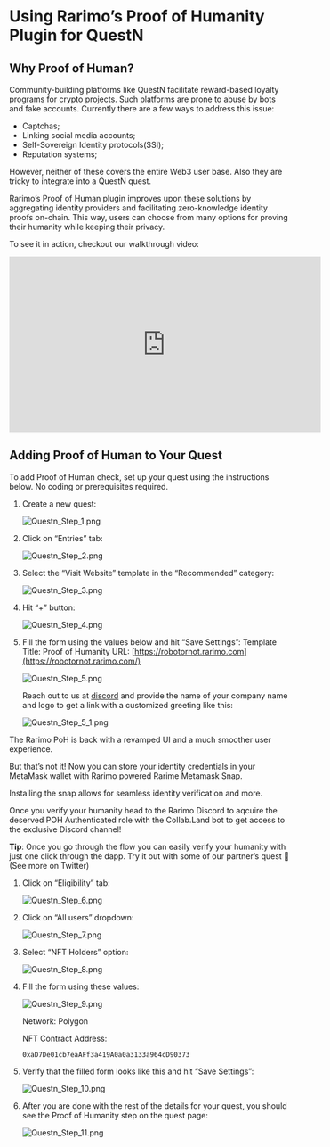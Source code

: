# Using Rarimo’s Proof of Humanity Plugin for QuestN

## Why Proof of Human?

Community-building platforms like QuestN facilitate reward-based loyalty programs for crypto projects. Such platforms are prone to abuse by bots and fake accounts. Currently there are a few ways to address this issue:

- Captchas;
- Linking social media accounts;
- Self-Sovereign Identity protocols(SSI);
- Reputation systems;

However, neither of these covers the entire Web3 user base. Also they are tricky to integrate into a QuestN quest.

Rarimo’s Proof of Human plugin improves upon these solutions by aggregating identity providers and facilitating zero-knowledge identity proofs on-chain. This way, users can choose from many options for proving their humanity while keeping their privacy.

To see it in action, checkout our walkthrough video:

<iframe
  width="560"
  height="315"
  src="https://www.youtube.com/embed/-ASoTJUtEWU?si=DgZ-mxyZcVMU6NQn"
  title="YouTube video player"
  frameBorder="0"
  allow="accelerometer; autoplay; clipboard-write; encrypted-media; gyroscope; picture-in-picture; web-share"
  allowFullScreen
></iframe>

## Adding Proof of Human to Your Quest

To add Proof of Human check, set up your quest using the instructions below. No coding or prerequisites required.

1.  Create a new quest:

    ![Questn_Step_1.png](/img/guide-questn/Questn_Step_1.png)

2.  Click on “Entries” tab:

    ![Questn_Step_2.png](/img/guide-questn/Questn_Step_2.png)

3.  Select the “Visit Website” template in the “Recommended” category:

    ![Questn_Step_3.png](/img/guide-questn/Questn_Step_3.png)

4.  Hit “+” button:

    ![Questn_Step_4.png](/img/guide-questn/Questn_Step_4.png)

5.  Fill the form using the values below and hit “Save Settings”:
    Template Title: Proof of Humanity
    URL: [https://robotornot.rarimo.com](https://robotornot.rarimo.com/)

    ![Questn_Step_5.png](/img/guide-questn/Questn_Step_5.png)

    Reach out to us at [discord](https://discord.com/channels/1034798419614629908/1034798420713553966/1063164663216484473) and provide the name of your company name and logo to get a link with a customized greeting like this:

    ![Questn_Step_5_1.png](/img/guide-questn/Questn_Step_5_1.png)

The Rarimo PoH is back with a revamped UI and a much smoother user experience.

But that’s not it! Now you can store your identity credentials in your MetaMask wallet with Rarimo powered Rarime Metamask Snap.

Installing the snap allows for seamless identity verification and more.

Once you verify your humanity head to the Rarimo Discord to aqcuire the deserved POH Authenticated role with the Collab.Land bot to get access to the exclusive Discord channel!

**Tip**: Once you go through the flow you can easily verify your humanity with just one click through the dapp. Try it out with some of our partner’s quest 👀 (See more on Twitter)

1. Click on “Eligibility” tab:

   ![Questn_Step_6.png](/img/guide-questn/Questn_Step_6.png)

2. Click on “All users” dropdown:

   ![Questn_Step_7.png](/img/guide-questn/Screenshot_2023Questn_Step_7.png)

3. Select “NFT Holders” option:

   ![Questn_Step_8.png](/img/guide-questn/Questn_Step_8.png)

4. Fill the form using these values:

   ![Questn_Step_9.png](/img/guide-questn/Questn_Step_9.png)

   Network: Polygon

   NFT Contract Address:

   ```
   0xaD7De01cb7eaAFf3a419A0a0a3133a964cD90373
   ```

5. Verify that the filled form looks like this and hit “Save Settings”:

   ![Questn_Step_10.png](/img/guide-questn/Questn_Step_10.png)

6. After you are done with the rest of the details for your quest, you should see the Proof of Humanity step on the quest page:

   ![Questn_Step_11.png](/img/guide-questn/Questn_Step_11.png)
